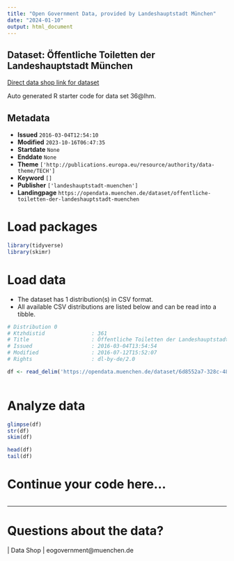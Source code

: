 ```yaml
---
title: "Open Government Data, provided by Landeshauptstadt München"
date: "2024-01-10"
output: html_document
---
```


## Dataset: Öffentliche Toiletten der Landeshauptstadt München

[Direct data shop link for dataset](https://opendata.muenchen.de/dataset/offentliche-toiletten-der-landeshauptstadt-muenchen)

Auto generated R starter code for data set 36@lhm.

## Metadata

- **Issued** `2016-03-04T12:54:10`
- **Modified** `2023-10-16T06:47:35`
- **Startdate** `None`
- **Enddate** `None`
- **Theme** `['http://publications.europa.eu/resource/authority/data-theme/TECH']`
- **Keyword** `[]`
- **Publisher** `['landeshauptstadt-muenchen']`
- **Landingpage** `https://opendata.muenchen.de/dataset/offentliche-toiletten-der-landeshauptstadt-muenchen`


# Load packages

```r

library(tidyverse)
library(skimr)

```

# Load data

-   The dataset has 1 distribution(s) in CSV format.
-   All available CSV distributions are listed below and can be read into a tibble.

```r

# Distribution 0
# Ktzhdistid               : 361
# Title                    : Öffentliche Toiletten der Landeshauptstadt München
# Issued                   : 2016-03-04T13:54:54
# Modified                 : 2016-07-12T15:52:07
# Rights                   : dl-by-de/2.0

df <- read_delim('https://opendata.muenchen.de/dataset/6d8552a7-328c-48a2-ab37-5f9caa2bfbdb/resource/cc327030-a5e4-4a27-8a99-aaa8a5ab6200/download/oeffentlichetoilettenmuenchen2016-06-28.csv')



```

# Analyze data

```r

glimpse(df)
str(df)
skim(df)

head(df)
tail(df)

```

# Continue your code here...

```r

```

------------------------------------------------------------------------

# Questions about the data?

 | Data Shop | eogovernment@muenchen.de
